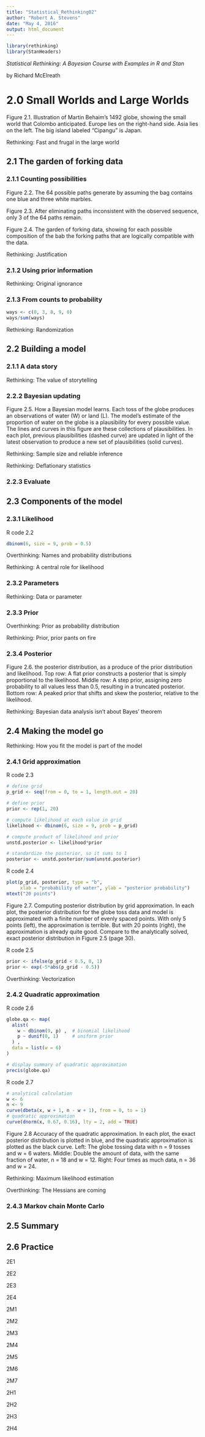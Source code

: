 ```yaml
---
title: "Statistical_Rethinking02"
author: "Robert A. Stevens"
date: "May 4, 2016"
output: html_document
---
```


```r
library(rethinking)
library(StanHeaders)
```

*Statistical Rethinking: A Bayesian Course with Examples in R and Stan*

by Richard McElreath

# 2.0 Small Worlds and Large Worlds  

Figure 2.1. Illustration of Martin Behaim's 1492 globe, showing the small world that Colombo anticipated. Europe lies on the right-hand side. Asia lies on the left. The big island labeled "Cipangu" is Japan.

Rethinking:  Fast and frugal in the large world

## 2.1 The garden of forking data  

### 2.1.1 Counting possibilities

Figure 2.2. The 64 possible paths generate by assuming the bag contains one blue and three white marbles.

Figure 2.3. After eliminating paths inconsistent with the observed sequence, only 3 of the 64 paths remain.

Figure 2.4. The garden of forking data, showing for each possible composition of the bab the forking paths that are logically compatible with the data.

Rethinking:  Justification

### 2.1.2 Using prior information

Rethinking:  Original ignorance

### 2.1.3 From counts to probability

```r
ways <- c(0, 3, 8, 9, 0)
ways/sum(ways)
```

Rethinking: Randomization

## 2.2 Building a model  

### 2.1.1 A data story

Rethinking: The value of storytelling

### 2.2.2 Bayesian updating

Figure 2.5. How a Bayesian model learns. Each toss of the globe produces an observations of water (W) or land (L). The model's estimate of the proportion of water on the globe is a plausibility for every possible value. The lines and curves in this figure are these collections of plausibilities. In each plot, previous plausibilities (dashed curve) are updated in light of the latest observation to produce a new set of plausibilities (solid curves).

Rethinking: Sample size and reliable inference

Rethinking: Deflationary statistics

### 2.2.3 Evaluate

## 2.3 Components of the model

### 2.3.1 Likelihood

R code 2.2
```r
dbinom(6, size = 9, prob = 0.5)
```

Overthinking: Names and probability distributions

Rethinking: A central role for likelihood

### 2.3.2 Parameters

Rethinking: Data or parameter

### 2.3.3 Prior

Overthinking: Prior as probability distribution

Rethinking: Prior, prior pants on fire

### 2.3.4 Posterior

Figure 2.6. the posterior distribution, as a produce of the prior distribution and likelihood. Top row: A flat prior constructs a posterior that is simply proportional to the likelihood. Middle row: A step prior, assigning zero probability to all values less than 0.5, resulting in a truncated posterior. Bottom row: A peaked prior that shifts and skew the posterior, relative to the likelihood.

Rethinking: Bayesian data analysis isn't about Bayes' theorem

## 2.4 Making the model go  

Rethinking: How you fit the model is part of the model

### 2.4.1 Grid approximation

R code 2.3
```r
# define grid
p_grid <- seq(from = 0, to = 1, length.out = 20)

# define prior
prior <- rep(1, 20)

# compute likelihood at each value in grid
likelihood <- dbinom(6, size = 9, prob = p_grid)

# compute product of likelihood and prior
unstd.posterior <- likelihood*prior

# standardize the posterior, so it sums to 1
posterior <- unstd.posterior/sum(unstd.posterior)
```

R code 2.4
```r
plot(p_grid, posterior, type = "b",
     xlab = "probability of water", ylab = "posterior probability")
mtext("20 points")
```

Figure 2.7. Computing posterior distribution by grid approximation. In each plot, the posterior distribution for the globe toss data and model is approximated with a finite number of evenly spaced points. With only 5 points (left), the approximation is terrible. But with 20 points (right), the approximation is already quite good. Compare to the analytically solved, exact posterior distribution in Figure 2.5 (page 30).

R code 2.5
```r
prior <- ifelse(p_grid < 0.5, 0, 1)
prior <- exp(-5*abs(p_grid - 0.5))
```

Overthinking: Vectorization

### 2.4.2 Quadratic approximation

R code 2.6
```r
globe.qa <- map(
  alist(
    w ~ dbinom(9, p) ,  # binomial likelihood
    p ~ dunif(0, 1)     # uniform prior
  ) ,
  data = list(w = 6) 
)

# display summary of quadratic approximation
precis(globe.qa)
```

R code 2.7
```r
# analytical calculation
w <- 6
n <- 9
curve(dbeta(x, w + 1, n - w + 1), from = 0, to = 1)
# quadratic approximation
curve(dnorm(x, 0.67, 0.16), lty = 2, add = TRUE)
```

Figure 2.8 Accuracy of the quadratic approximation. In each plot, the exact posterior distribution is plotted in blue, and the quadratic approximation is plotted as the black curve. Left: The globe tossing data with n = 9 tosses and w = 6 waters. Middle: Double the amount of data, with the same fraction of water, n = 18 and w = 12. Right: Four times as much data, n = 36 and w = 24.

Rethinking: Maximum likelihood estimation

Overthinking: The Hessians are coming

### 2.4.3 Markov chain Monte Carlo

## 2.5 Summary   

## 2.6 Practice   

2E1

2E2

2E3

2E4

2M1

2M2

2M3

2M4

2M5

2M6

2M7

2H1

2H2

2H3

2H4
